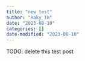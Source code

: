```yaml
---
title: "new test"
author: "Haky Im"
date: "2023-08-10"
categories: []
date-modified: "2023-08-10"
---
```


TODO: delete this test post
